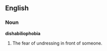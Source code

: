 ==English==

===Noun===
'''dishabiliophobia'''

# {{phobias}} The fear of undressing in front of someone.